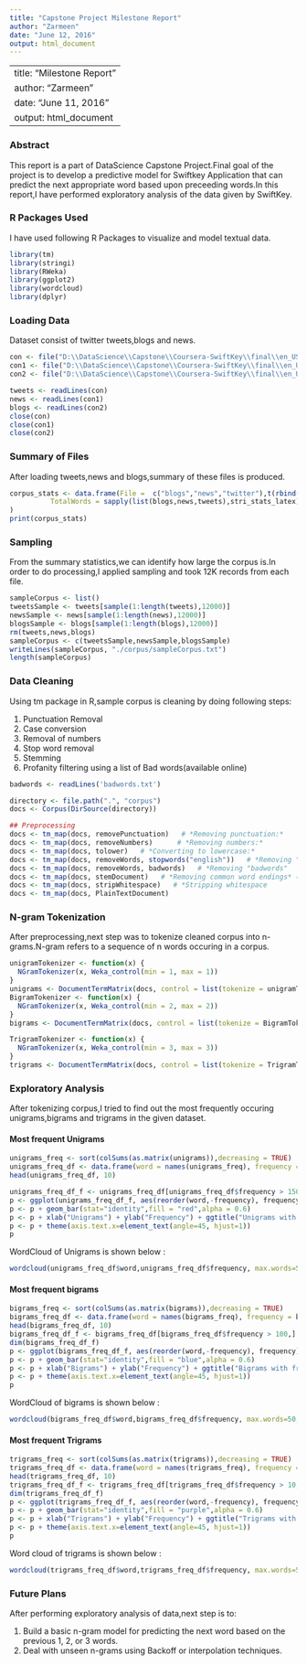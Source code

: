 ```yaml
---
title: "Capstone Project Milestone Report"
author: "Zarmeen"
date: "June 12, 2016"
output: html_document
---
```


---
title: "Milestone Report"
author: "Zarmeen"
date: "June 11, 2016"
output: html_document
---

### Abstract

This report is a part of DataScience Capstone Project.Final goal of the project is to develop a predictive model for Swiftkey Application that can predict the next appropriate word based upon preceeding words.In this report,I have performed exploratory analysis of the data given by SwiftKey. 

### R Packages Used

I have used following R Packages to visualize and model textual data.

```r
library(tm)
library(stringi)
library(RWeka)
library(ggplot2) 
library(wordcloud)
library(dplyr)

```

### Loading Data

Dataset consist of twitter tweets,blogs and news.

```r

con <- file("D:\\DataScience\\Capstone\\Coursera-SwiftKey\\final\\en_US\\en_US.twitter.txt", "r")
con1 <- file("D:\\DataScience\\Capstone\\Coursera-SwiftKey\\final\\en_US\\en_US.news.txt", "r")
con2 <- file("D:\\DataScience\\Capstone\\Coursera-SwiftKey\\final\\en_US\\en_US.blogs.txt", "r")

tweets <- readLines(con) 
news <- readLines(con1) 
blogs <- readLines(con2)
close(con)
close(con1)
close(con2)

```

### Summary of Files

After loading tweets,news and blogs,summary of these files is produced.

```r

corpus_stats <- data.frame(File =  c("blogs","news","twitter"),t(rbind(sapply(list(blogs,news,tweets),stri_stats_general),
          TotalWords = sapply(list(blogs,news,tweets),stri_stats_latex)[4,]))
)
print(corpus_stats)

```


### Sampling


From the summary statistics,we can identify how large the corpus is.In order to do processing,I applied sampling and took 12K records from each file.

```r
sampleCorpus <- list()
tweetsSample <- tweets[sample(1:length(tweets),12000)]
newsSample <- news[sample(1:length(news),12000)]
blogsSample <- blogs[sample(1:length(blogs),12000)]
rm(tweets,news,blogs)
sampleCorpus <- c(tweetsSample,newsSample,blogsSample)
writeLines(sampleCorpus, "./corpus/sampleCorpus.txt")
length(sampleCorpus)

```

### Data Cleaning
Using tm package in R,sample corpus is cleaning by doing following steps:

1. Punctuation Removal
2. Case conversion
3. Removal of numbers
4. Stop word removal
5. Stemming
6. Profanity filtering using a list of Bad words(available online)

```r
badwords <- readLines('badwords.txt')

directory <- file.path(".", "corpus")
docs <- Corpus(DirSource(directory))

## Preprocessing      
docs <- tm_map(docs, removePunctuation)   # *Removing punctuation:*    
docs <- tm_map(docs, removeNumbers)      # *Removing numbers:*    
docs <- tm_map(docs, tolower)   # *Converting to lowercase:*    
docs <- tm_map(docs, removeWords, stopwords("english"))   # *Removing "stopwords" 
docs <- tm_map(docs, removeWords, badwords)   # *Removing "badwords" 
docs <- tm_map(docs, stemDocument)   # *Removing common word endings* (e.g., "ing", "es")   
docs <- tm_map(docs, stripWhitespace)   # *Stripping whitespace   
docs <- tm_map(docs, PlainTextDocument)   

```

### N-gram Tokenization

After preprocessing,next step was to tokenize cleaned corpus into n-grams.N-gram refers to a sequence of n words occuring in a corpus.

```r
unigramTokenizer <- function(x) {
  NGramTokenizer(x, Weka_control(min = 1, max = 1))
}
unigrams <- DocumentTermMatrix(docs, control = list(tokenize = unigramTokenizer))
BigramTokenizer <- function(x) {
  NGramTokenizer(x, Weka_control(min = 2, max = 2))
}
bigrams <- DocumentTermMatrix(docs, control = list(tokenize = BigramTokenizer))

TrigramTokenizer <- function(x) {
  NGramTokenizer(x, Weka_control(min = 3, max = 3))
}
trigrams <- DocumentTermMatrix(docs, control = list(tokenize = TrigramTokenizer))

```

### Exploratory Analysis

After tokenizing corpus,I tried to find out the most frequently occuring unigrams,bigrams and trigrams in the given dataset.

#### Most frequent Unigrams

```r
unigrams_freq <- sort(colSums(as.matrix(unigrams)),decreasing = TRUE)
unigrams_freq_df <- data.frame(word = names(unigrams_freq), frequency = unigrams_freq)
head(unigrams_freq_df, 10)

unigrams_freq_df_f <- unigrams_freq_df[unigrams_freq_df$frequency > 1500,]
p <- ggplot(unigrams_freq_df_f, aes(reorder(word,-frequency), frequency))    
p <- p + geom_bar(stat="identity",fill = "red",alpha = 0.6)   
p <- p + xlab("Unigrams") + ylab("Frequency") + ggtitle("Unigrams with Frequency > 1500")
p <- p + theme(axis.text.x=element_text(angle=45, hjust=1))   
p   
```

WordCloud of Unigrams is shown below :
```r
wordcloud(unigrams_freq_df$word,unigrams_freq_df$frequency, max.words=50, random.order=FALSE, use.r.layout=FALSE, colors=brewer.pal(8,"Dark2"))
```

#### Most frequent bigrams

```r
bigrams_freq <- sort(colSums(as.matrix(bigrams)),decreasing = TRUE)
bigrams_freq_df <- data.frame(word = names(bigrams_freq), frequency = bigrams_freq)
head(bigrams_freq_df, 10)
bigrams_freq_df_f <- bigrams_freq_df[bigrams_freq_df$frequency > 100,]
dim(bigrams_freq_df_f)
p <- ggplot(bigrams_freq_df_f, aes(reorder(word,-frequency), frequency))    
p <- p + geom_bar(stat="identity",fill = "blue",alpha = 0.6)   
p <- p + xlab("Bigrams") + ylab("Frequency") + ggtitle("Bigrams with frequency > 100")
p <- p + theme(axis.text.x=element_text(angle=45, hjust=1))   
p   
```

WordCloud of bigrams is shown below :

```r
wordcloud(bigrams_freq_df$word,bigrams_freq_df$frequency, max.words=50, random.order=FALSE, use.r.layout=FALSE, colors=brewer.pal(8,"Dark2"))
```

#### Most frequent Trigrams

```r
trigrams_freq <- sort(colSums(as.matrix(trigrams)),decreasing = TRUE)
trigrams_freq_df <- data.frame(word = names(trigrams_freq), frequency = trigrams_freq)
head(trigrams_freq_df, 10)
trigrams_freq_df_f <- trigrams_freq_df[trigrams_freq_df$frequency > 10,]
dim(trigrams_freq_df_f)
p <- ggplot(trigrams_freq_df_f, aes(reorder(word,-frequency), frequency))    
p <- p + geom_bar(stat="identity",fill = "purple",alpha = 0.6)   
p <- p + xlab("Trigrams") + ylab("Frequency") + ggtitle("Trigrams with frequency > 10")
p <- p + theme(axis.text.x=element_text(angle=45, hjust=1))   
p   
```

Word cloud of trigrams is shown below :

```r
wordcloud(trigrams_freq_df$word,trigrams_freq_df$frequency, max.words=50, random.order=FALSE, use.r.layout=FALSE, colors=brewer.pal(8,"Dark2"))


```

### Future Plans

After performing exploratory analysis of data,next step is to:

1. Build a basic n-gram model for predicting the next word based on the previous 1, 2, or 3 words.
2. Deal with unseen n-grams using Backoff or interpolation techniques.
